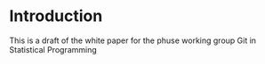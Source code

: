 # Introduction

This is a draft of the white paper for the phuse working group Git in Statistical Programming

